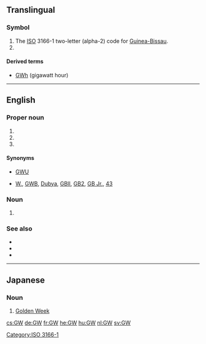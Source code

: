 {{also|GW|gw|.gw}}
==Translingual==

===Symbol===
{{head|mul|symbol}}
# The [[ISO]] 3166-1 two-letter (alpha-2) code for [[Guinea-Bissau]].
# {{SI-unit-abb|giga|watt|[[power]]}}

====Derived terms====
* [[GWh]] (gigawatt hour)

[[Category:ISO 3166-1]]

----

==English==

===Proper noun===
{{en-proper-noun}}
# {{abbreviation of|lang=en|George Washington University}}
# {{initialism of|lang=en|George Washington}}
# {{initialism of|lang=en|George W. Bush}}

====Synonyms====
* {{sense|George Washington University}} [[GWU]]
* {{sense|George W. Bush}} [[W.]], [[GWB]], [[Dubya]], [[GBII]], [[GB2]], [[GB Jr.]], [[43]]

===Noun===
{{en-noun}}
# {{context|lang=en|astronomy|astrophysics|physics}} {{initialism of|lang=en|gravitational wave}}

===See also===
* {{pedia|George Washington University}}
* {{pedia|George Washington}}
* {{pedia|George W. Bush}}

----

==Japanese==

===Noun===
{{ja-noun|ゴールデン ウィーク|rom=Gōruden Wīku}}

# {{abbreviation of|lang=ja|ゴールデンウィーク|dot=:}} [[Golden Week]]
#: {{ux|ja|GW初日|the first day of Golden Week}}

[[cs:GW]]
[[de:GW]]
[[fr:GW]]
[[he:GW]]
[[hu:GW]]
[[nl:GW]]
[[sv:GW]]